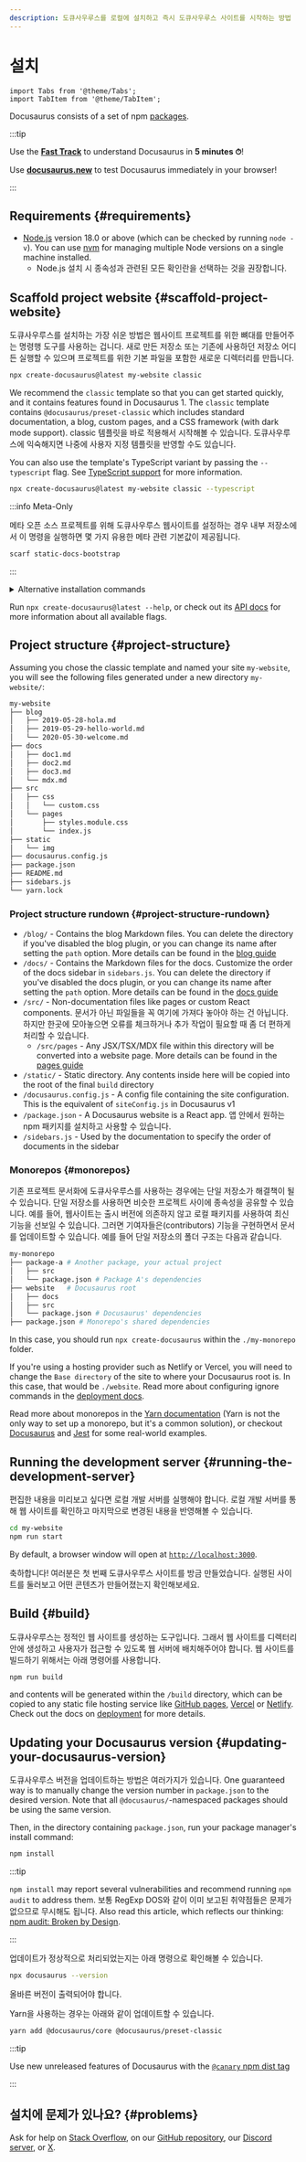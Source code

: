 ```yaml
---
description: 도큐사우루스를 로컬에 설치하고 즉시 도큐사우루스 사이트를 시작하는 방법
---
```


# 설치

```mdx-code-block
import Tabs from '@theme/Tabs';
import TabItem from '@theme/TabItem';
```

Docusaurus consists of a set of npm [packages](https://github.com/facebook/docusaurus/tree/main/packages).

:::tip

Use the **[Fast Track](introduction.mdx#fast-track)** to understand Docusaurus in **5 minutes ⏱**!

Use **[docusaurus.new](https://docusaurus.new)** to test Docusaurus immediately in your browser!

:::

## Requirements {#requirements}

- [Node.js](https://nodejs.org/en/download/) version 18.0 or above (which can be checked by running `node -v`). You can use [nvm](https://github.com/nvm-sh/nvm) for managing multiple Node versions on a single machine installed.
  - Node.js 설치 시 종속성과 관련된 모든 확인란을 선택하는 것을 권장합니다.

## Scaffold project website {#scaffold-project-website}

도큐사우루스를 설치하는 가장 쉬운 방법은 웹사이트 프로젝트를 위한 뼈대를 만들어주는 명령행 도구를 사용하는 겁니다. 새로 만든 저장소 또는 기존에 사용하던 저장소 어디든 실행할 수 있으며 프로젝트를 위한 기본 파일을 포함한 새로운 디렉터리를 만듭니다.

```bash
npx create-docusaurus@latest my-website classic
```

We recommend the `classic` template so that you can get started quickly, and it contains features found in Docusaurus 1. The `classic` template contains `@docusaurus/preset-classic` which includes standard documentation, a blog, custom pages, and a CSS framework (with dark mode support). classic 템플릿을 바로 적용해서 시작해볼 수 있습니다. 도큐사우루스에 익숙해지면 나중에 사용자 지정 템플릿을 반영할 수도 있습니다.

You can also use the template's TypeScript variant by passing the `--typescript` flag. See [TypeScript support](./typescript-support.mdx) for more information.

```bash
npx create-docusaurus@latest my-website classic --typescript
```

:::info Meta-Only

메타 오픈 소스 프로젝트를 위해 도큐사우루스 웹사이트를 설정하는 경우 내부 저장소에서 이 명령을 실행하면 몇 가지 유용한 메타 관련 기본값이 제공됩니다.

```bash
scarf static-docs-bootstrap
```

:::

<details>
  <summary>Alternative installation commands</summary>

원하는 프로젝트 관리자를 사용해 새로운 프로젝트를 초기화할 수 있습니다.

```bash npm2yarn
npm init docusaurus
```

</details>

Run `npx create-docusaurus@latest --help`, or check out its [API docs](./api/misc/create-docusaurus.mdx) for more information about all available flags.

## Project structure {#project-structure}

Assuming you chose the classic template and named your site `my-website`, you will see the following files generated under a new directory `my-website/`:

```bash
my-website
├── blog
│   ├── 2019-05-28-hola.md
│   ├── 2019-05-29-hello-world.md
│   └── 2020-05-30-welcome.md
├── docs
│   ├── doc1.md
│   ├── doc2.md
│   ├── doc3.md
│   └── mdx.md
├── src
│   ├── css
│   │   └── custom.css
│   └── pages
│       ├── styles.module.css
│       └── index.js
├── static
│   └── img
├── docusaurus.config.js
├── package.json
├── README.md
├── sidebars.js
└── yarn.lock
```

### Project structure rundown {#project-structure-rundown}

- `/blog/` - Contains the blog Markdown files. You can delete the directory if you've disabled the blog plugin, or you can change its name after setting the `path` option. More details can be found in the [blog guide](blog.mdx)
- `/docs/` - Contains the Markdown files for the docs. Customize the order of the docs sidebar in `sidebars.js`. You can delete the directory if you've disabled the docs plugin, or you can change its name after setting the `path` option. More details can be found in the [docs guide](./guides/docs/docs-introduction.mdx)
- `/src/` - Non-documentation files like pages or custom React components. 문서가 아닌 파일들을 꼭 여기에 가져다 놓아야 하는 건 아닙니다. 하지만 한곳에 모아놓으면 오류를 체크하거나 추가 작업이 필요할 때 좀 더 편하게 처리할 수 있습니다.
  - `/src/pages` - Any JSX/TSX/MDX file within this directory will be converted into a website page. More details can be found in the [pages guide](guides/creating-pages.mdx)
- `/static/` - Static directory. Any contents inside here will be copied into the root of the final `build` directory
- `/docusaurus.config.js` - A config file containing the site configuration. This is the equivalent of `siteConfig.js` in Docusaurus v1
- `/package.json` - A Docusaurus website is a React app. 앱 안에서 원하는 npm 패키지를 설치하고 사용할 수 있습니다.
- `/sidebars.js` - Used by the documentation to specify the order of documents in the sidebar

### Monorepos {#monorepos}

기존 프로젝트 문서화에 도큐사우루스를 사용하는 경우에는 단일 저장소가 해결책이 될 수 있습니다. 단일 저장소를 사용하면 비슷한 프로젝트 사이에 종속성을 공유할 수 있습니다. 예를 들어, 웹사이트는 출시 버전에 의존하지 않고 로컬 패키지를 사용하여 최신 기능을 선보일 수 있습니다. 그러면 기여자들은(contributors) 기능을 구현하면서 문서를 업데이트할 수 있습니다. 예를 들어 단일 저장소의 폴더 구조는 다음과 같습니다.

```bash
my-monorepo
├── package-a # Another package, your actual project
│   ├── src
│   └── package.json # Package A's dependencies
├── website   # Docusaurus root
│   ├── docs
│   ├── src
│   └── package.json # Docusaurus' dependencies
├── package.json # Monorepo's shared dependencies
```

In this case, you should run `npx create-docusaurus` within the `./my-monorepo` folder.

If you're using a hosting provider such as Netlify or Vercel, you will need to change the `Base directory` of the site to where your Docusaurus root is. In this case, that would be `./website`. Read more about configuring ignore commands in the [deployment docs](./deployment.mdx#deploying-to-netlify).

Read more about monorepos in the [Yarn documentation](https://yarnpkg.com/features/workspaces) (Yarn is not the only way to set up a monorepo, but it's a common solution), or checkout [Docusaurus](https://github.com/facebook/docusaurus) and [Jest](https://github.com/facebook/jest) for some real-world examples.

## Running the development server {#running-the-development-server}

편집한 내용을 미리보고 싶다면 로컬 개발 서버를 실행해야 합니다. 로컬 개발 서버를 통해 웹 사이트를 확인하고 마지막으로 변경된 내용을 반영해볼 수 있습니다.

```bash npm2yarn
cd my-website
npm run start
```

By default, a browser window will open at [`http://localhost:3000`](http://localhost:3000).

축하합니다! 여러분은 첫 번째 도큐사우루스 사이트를 방금 만들었습니다. 실행된 사이트를 둘러보고 어떤 콘텐츠가 만들어졌는지 확인해보세요.

## Build {#build}

도큐사우루스는 정적인 웹 사이트를 생성하는 도구입니다. 그래서 웹 사이트를 디렉터리 안에 생성하고 사용자가 접근할 수 있도록 웹 서버에 배치해주어야 합니다. 웹 사이트를 빌드하기 위해서는 아래 명령어를 사용합니다.

```bash npm2yarn
npm run build
```

and contents will be generated within the `/build` directory, which can be copied to any static file hosting service like [GitHub pages](https://pages.github.com/), [Vercel](https://vercel.com/) or [Netlify](https://www.netlify.com/). Check out the docs on [deployment](deployment.mdx) for more details.

## Updating your Docusaurus version {#updating-your-docusaurus-version}

도큐사우루스 버전을 업데이트하는 방법은 여러가지가 있습니다. One guaranteed way is to manually change the version number in `package.json` to the desired version. Note that all `@docusaurus/`-namespaced packages should be using the same version.


<UpgradeGuide />

Then, in the directory containing `package.json`, run your package manager's install command:

```bash npm2yarn
npm install
```

:::tip

`npm install` may report several vulnerabilities and recommend running `npm audit` to address them. 보통 RegExp DOS와 같이 이미 보고된 취약점들은 문제가 없으므로 무시해도 됩니다. Also read this article, which reflects our thinking: [npm audit: Broken by Design](https://overreacted.io/npm-audit-broken-by-design/).

:::

업데이트가 정상적으로 처리되었는지는 아래 명령으로 확인해볼 수 있습니다.

```bash
npx docusaurus --version
```

올바른 버전이 출력되어야 합니다.

Yarn을 사용하는 경우는 아래와 같이 업데이트할 수 있습니다.

```bash
yarn add @docusaurus/core @docusaurus/preset-classic
```

:::tip

Use new unreleased features of Docusaurus with the [`@canary` npm dist tag](/community/canary)

:::

## 설치에 문제가 있나요? {#problems}

Ask for help on [Stack Overflow](https://stackoverflow.com/questions/tagged/docusaurus), on our [GitHub repository](https://github.com/facebook/docusaurus), our [Discord server](https://discordapp.com/invite/docusaurus), or [X](https://x.com/docusaurus).
